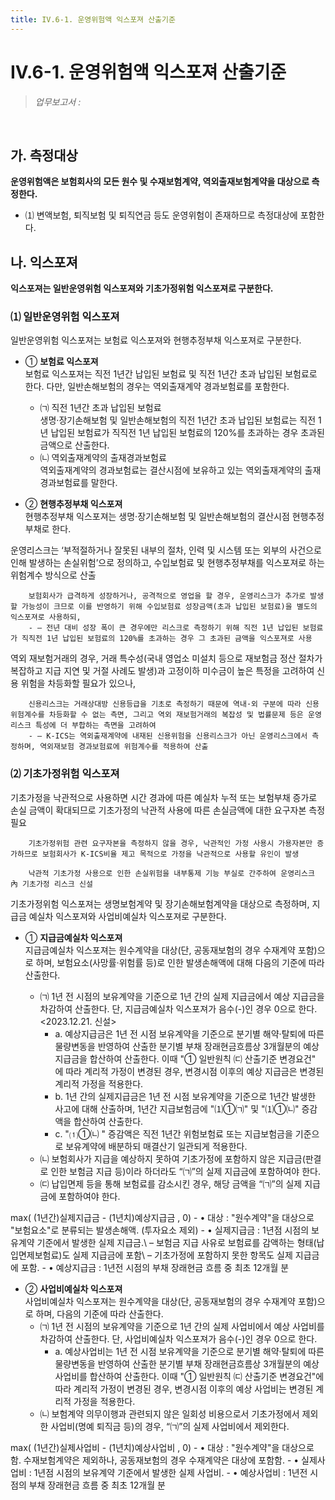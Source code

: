 ```yaml
---
title: IV.6-1. 운영위험액 익스포져 산출기준
---
```

# IV.6-1. 운영위험액 익스포져 산출기준

> _업무보고서 :_ <OverlayDemo id ="AI743"/>
<br/>

## 가. 측정대상
**운영위험액은 보험회사의 모든 원수 및 수재보험계약, 역외출재보험계약을 대상으로 측정한다.**
- ⑴ 변액보험, 퇴직보험 및 퇴직연금 등도 운영위험이 존재하므로 측정대상에 포함한다.

## 나. 익스포져
**익스포져는 일반운영위험 익스포져와 기초가정위험 익스포져로 구분한다.**


### ⑴ 일반운영위험 익스포져
일반운영위험 익스포져는 보험료 익스포져와 현행추정부채 익스포져로 구분한다.

- ① **보험료 익스포져**\
보험료 익스포져는 직전 1년간 납입된 보험료 및 직전 1년간 초과 납입된 보험료로 한다. 다만, 일반손해보험의 경우는 역외출재계약 경과보험료를 포함한다.
    - ㈀ 직전 1년간 초과 납입된 보험료\
    생명·장기손해보험 및 일반손해보험의 직전 1년간 초과 납입된 보험료는 직전 1년 납입된 보험료가 직직전 1년 납입된 보험료의 120%를 초과하는 경우 초과된 금액으로 산출한다.
    - ㈁ 역외출재계약의 출재경과보험료\
    역외출재계약의 경과보험료는 결산시점에 보유하고 있는 역외출재계약의 출재경과보험료를 말한다.
    
- ② **현행추정부채 익스포져**\
  현행추정부채 익스포져는 생명·장기손해보험 및 일반손해보험의 결산시점 현행추정부채로 한다.

<Accordion  activeIndex={[]}>
<AccordionTab header="㈀ 초과 납입된 보험료에 대해 별도의 위험계수를 부과하는 이유">
        운영리스크는 ‘부적절하거나 잘못된 내부의 절차, 인력 및 시스템 또는 외부의 사건으로 인해 발생하는 손실위험’으로 정의하고, 수입보험료 및 현행추정부채를 익스포져로 하는 위험계수 방식으로 산출

        보험회사가 급격하게 성장하거나, 공격적으로 영업을 할 경우, 운영리스크가 추가로 발생할 가능성이 크므로 이를 반영하기 위해 수입보험료 성장금액(초과 납입된 보험료)을 별도의 익스포져로 사용하되,
        - – 전년 대비 성장 폭이 큰 경우에만 리스크로 측정하기 위해 직전 1년 납입된 보험료가 직직전 1년 납입된 보험료의 120%를 초과하는 경우 그 초과된 금액을 익스포져로 사용
</AccordionTab>
<AccordionTab header="㈁ 역외출재계약을 운영위험액으로 산출하는 이유">
        역외 재보험거래의 경우, 거래 특수성(국내 영업소 미설치 등으로 재보험금 정산 절차가 복잡하고 지급 지연 및 거절 사례도 발생)과 고정이하 미수금이 높은 특정을 고려하여 신용 위험을 차등화할 필요가 있으나,

        신용리스크는 거래상대방 신용등급을 기초로 측정하기 때문에 역내·외 구분에 따라 신용 위험계수를 차등화할 수 없는 측면, 그리고 역외 재보험거래의 복잡성 및 법률문제 등은 운영리스크 특성에 더 부합하는 측면을 고려하여
        - – K-ICS는 역외출재계약에 내재된 신용위험을 신용리스크가 아닌 운영리스크에서 측정하며, 역외재보험 경과보험료에 위험계수를 적용하여 산출
</AccordionTab>
</Accordion>

### ⑵ 기초가정위험 익스포져
<GCallout severity="info" title="기초가정리스크 개요">
        기초가정을 낙관적으로 사용하면 시간 경과에 따른 예실차<GTooltipIcon desc="보험부채 평가에 사용한 계리적 가정(예상)과 경험 실적(실제) 간의 차이"/> 누적  또는 보험부채 증가로 손실 금액이 확대되므로 기초가정의 낙관적 사용에 따른 손실금액에 대한 요구자본 측정 필요

        기초가정위험 관련 요구자본을 측정하지 않을 경우, 낙관적인 가정 사용시 가용자본만 증가하므로 보험회사가 K-ICS비율 제고 목적으로 가정을 낙관적으로 사용할 유인이 발생

        낙관적 기초가정 사용으로 인한 손실위험을 내부통제 기능 부실로 간주하여 운영리스크 內 기초가정 리스크 신설
</GCallout>

기초가정위험 익스포져는 생명보험계약 및 장기손해보험계약을 대상으로 측정하며, 지급금 예실차 익스포져와 사업비예실차 익스포져로 구분한다.

- ① **지급금예실차 익스포져**\
    지급금예실차 익스포져는 원수계약을 대상<GTooltipIcon desc="수재계약은 보험회사의 낙관적인 기초가정 사용과 무관하게 예상치 못한 대규모 사고에 노출되는 특성, 보험료와 보험금의 변동성이 동시에 발생하는 특성 등을 고려하여 대상에서 제외함. 다만, 공동재보험 수재계약의 경우, 원수계약과 계약 특성이 동일하므로 기초가정리스크 측정대상에 포함"/>(단, 공동재보험의 경우 수재계약 포함)으로 하며, 보험요소<GTooltipIcon desc="투자요소는 보험료와 지급금을 종합적으로 고려해야 하며, 회사의 계리적 가정 外 감독기준 (공시이율 등)에 의해서도 예실차가 발생할 수 있으므로 산출대상에서 제외"/>(사망률·위험률 등)로 인한 발생손해액에 대해 다음의 기준에 따라 산출한다.
  - ㈀ 1년 전 시점의 보유계약을 기준으로 1년 간의 실제 지급금에서 예상 지급금을 차감하여 산출한다. 단, 지급금예실차 익스포져가 음수(-)인 경우 0으로 한다. \<2023.12.21. 신설>
      - a. 예상지급금은 1년 전 시점 보유계약을 기준으로 분기별 해약·탈퇴에 따른 물량변동을 반영하여 산출한 분기별 부채 장래현금흐름상 3개월분의 예상 지급금을 합산하여 산출한다. 이때 <OverlayDemo id ="232_나5"/> "① 일반원칙 ㈂ 산출기준 변경요건" 에 따라 계리적 가정이 변경된 경우, 변경시점 이후의 예상 지급금은 변경된 계리적 가정을 적용한다.
      - b. 1년 간의 실제지급금은 1년 전 시점 보유계약을 기준으로 1년간 발생한 사고에 대해 산출하며, 1년간 지급보험금에 <OverlayDemo id ="232_다"/>"⑴①㈀" 및 "⑴①㈁" 증감액을 합산하여 산출한다. 
      - c. <OverlayDemo id ="232_다"/>"⑴①㈁ " 증감액은 직전 1년간 위험보험료 또는 지급보험금을 기준으로 보유계약에 배분하되 매결산기 일관되게 적용한다.
  - ㈁ 보험회사가 지급을 예상하지 못하여 기초가정에 포함하지 않은 지급금<GTooltipIcon desc="판결로 인한 보험금 지급 등 보험회사가 예상하지 못한 지급금은 기초가정에는 포함하지 않을 수 있으나, 회사가 통제할 수 없는 손실위험에 해당하므로 모두 포함할 필요"/>(판결로 인한 보험금 지급 등)이라 하더라도 “㈀”의 실제 지급금에 포함하여야 한다.
  - ㈂ 납입면제 등을 통해 보험료를 감소시킨 경우, 해당 금액<GTooltipIcon desc="보험회사가 기초가정리스크 축소를 위해 보험금을 지급하는 대신 보험료를 감액하는 방식을 선택할 수 있으므로 보험료를 감소시킨 경우 해당 금액을 실제 지급금에 포함"/>을 “㈀”의 실제 지급금에 포함하여야 한다.
<GMath title="지급금예실차 익스포져">
    max( (1년간)실제지급금 - (1년치)예상지급금  , 0)
    <GCmt>
    - • 대상 : "원수계약"을 대상으로 "보험요소"로 분류되는 발생손해액. (투자요소 제외) 
    - • 실제지급금 : 1년점 시점의 보유계약 기준에서 발생한 실제 지급금.\
      – 보험금 지급 사유로 보험료를 감액하는 형태(납입면제보험료)도 실제 지급금에 포함\
      – 기초가정에 포함하지 못한 항목도 실제 지급금에 포함. 
    - • 예상지급금 : 1년전 시점의 부채 장래현금 흐름 중 최초 12개월 분
    </GCmt>
</GMath>

- ② **사업비예실차 익스포져**\
  사업비예실차 익스포져는 원수계약을 대상(단, 공동재보험의 경우 수재계약 포함)으로 하며, 다음의 기준에 따라 산출한다.
    - ㈀ 1년 전 시점의 보유계약을 기준으로 1년 간의 실제 사업비에서 예상 사업비를 차감하여 산출한다. 단, 사업비예실차 익스포져가 음수(-)인 경우 0으로 한다.
      - a. 예상사업비는 1년 전 시점 보유계약을 기준으로 분기별 해약·탈퇴에 따른 물량변동을 반영하여 산출한 분기별 부채 장래현금흐름상 3개월분의 예상 사업비를 합산하여 산출한다. 이때 <OverlayDemo id ="232_나5"/> "① 일반원칙 ㈂ 산출기준 변경요건"에 따라 계리적 가정이 변경된 경우, 변경시점 이후의 예상 사업비는 변경된 계리적 가정을 적용한다.
    - ㈁ 보험계약 의무이행과 관련되지 않은 일회성 비용으로서 기초가정에서 제외한 사업비(명예 퇴직금 등)의 경우, “㈀”의 실제 사업비에서 제외<GTooltipIcon desc="사업비는 지급금과 달리 보험회사가 통제할 수 있는 부분이므로 기초가정에서 제외한 사업비의 경우 익스포져 산출 시 실제 사업비에서도 제외"/>한다.

<GMath  title="사업비예실차 익스포져">
    max( (1년간)실제사업비 - (1년치)예상사업비  , 0)
    <GCmt>
    - • 대상 : "원수계약"을 대상으로 함. 수재보험계약은 제외하나, 공동재보험의 경우 수재계약은 대상에 포함함.
    - • 실제사업비 : 1년점 시점의 보유계약 기준에서 발생한 실제 사업비.
    - • 예상사업비 : 1년전 시점의 부채 장래현금 흐름 중 최초 12개월 분
    </GCmt>
</GMath>
